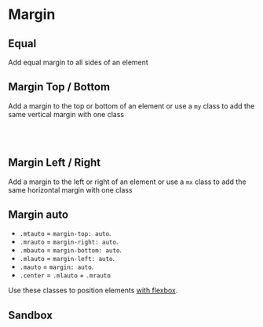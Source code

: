 
# Margin

## Equal

Add equal margin to all sides of an element

<Story id="css-utilities-margin--margin" />

## Margin Top / Bottom

Add a margin to the top or bottom of an element or use a `my` class to add the same vertical margin with one class

<Story id="css-utilities-margin--margin-top" />
<br/>
<Story id="css-utilities-margin--margin-bottom" />
<br />
<Story id="css-utilities-margin--margin-y" />

## Margin Left / Right

Add a margin to the left or right of an element or use a `mx` class to add the same horizontal margin with one class

<div className="flex flex-gap-1">
    <Story id="css-utilities-margin--margin-left" />
    <Story id="css-utilities-margin--margin-right" />
    <Story id="css-utilities-margin--margin-x" />
</div>

## Margin auto
<ul>
    <li><code>.mtauto</code> = <code>margin-top: auto</code>.</li>
    <li><code>.mrauto</code> = <code>margin-right: auto</code>.</li>
    <li><code>.mbauto</code> = <code>margin-bottom: auto</code>.</li>
    <li><code>.mlauto</code> = <code>margin-left: auto</code>.</li>
    <li><code>.mauto</code> = <code>margin: auto</code>.</li>
    <li><code>.center</code> = <code>.mlauto</code> + <code>.mrauto</code></li>
</ul>

Use these classes to position elements [with flexbox](?path=/docs/css-utilities-flexbox--page).

## Sandbox
<Canvas>
    <Story id="css-utilities-margin--sandbox" />
</Canvas>

<div class="hidden">
    <Primary />
</div>
